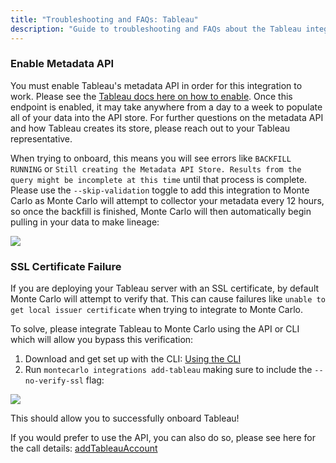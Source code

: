 ```yaml
---
title: "Troubleshooting and FAQs: Tableau"
description: "Guide to troubleshooting and FAQs about the Tableau integration"
---
```


### Enable Metadata API

You must enable Tableau's metadata API in order for this integration to work. Please see the [Tableau docs here on how to enable](https://help.tableau.com/current/api/metadata%5Fapi/en-us/docs/meta%5Fapi%5Fstart.html#enable-the-tableau-metadata-api-for-tableau-server). Once this endpoint is enabled, it may take anywhere from a day to a week to populate all of your data into the API store. For further questions on the metadata API and how Tableau creates its store, please reach out to your Tableau representative.

When trying to onboard, this means you will see errors like `BACKFILL RUNNING` or `Still creating the Metadata API Store. Results from the query might be incomplete at this time` until that process is complete. Please use the `--skip-validation` toggle to add this integration to Monte Carlo as Monte Carlo will attempt to collector your metadata every 12 hours, so once the backfill is finished, Monte Carlo will then automatically begin pulling in your data to make lineage:

![](/images/03d9d0f-Screenshot_2023-10-18_at_5.30.56_PM.png) 

### SSL Certificate Failure

If you are deploying your Tableau server with an SSL certificate, by default Monte Carlo will attempt to verify that. This can cause failures like `unable to get local issuer certificate` when trying to integrate to Monte Carlo.

To solve, please integrate Tableau to Monte Carlo using the API or CLI which will allow you bypass this verification:

1. Download and get set up with the CLI: [Using the CLI](/docs/using-the-cli)
2. Run `montecarlo integrations add-tableau` making sure to include the `--no-verify-ssl` flag:

![](/images/c63de9a-Screenshot_2023-04-21_at_4.52.07_PM.png)

This should allow you to successfully onboard Tableau!

If you would prefer to use the API, you can also do so, please see here for the call details: [addTableauAccount](https://apidocs.getmontecarlo.com/#mutation-addTableauAccount)